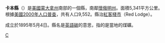 {{Otheruses|卡本縣|subject=美國蒙大拿州的一個縣|other=同名的縣}}
<!--[[File:Map_of_Montana_highlighting_Carbon_County.svg|250px]]-->
{{Infobox U.S. County
|county= 卡本縣
|state= 蒙大拿州
|en county= Carbon County
|en state= Montana
|seal=
|map size= 225
|founded=1895
|seat= [[Red_Lodge,_Montana|Red Lodge]]
|largest city= [[Red_Lodge,_Montana|Red Lodge]]
|leader=
|area= 5,341 [[km²|km²]] (2,062 [[square_mile|mi²]])
|area land= 5,304 km² (2,048 mi²)
|area water=37 km² (14 mi²)
|area percentage= 0.69%
|census yr= 2000
|pop= 9,552
|density= 2
|web=www.co.carbon.mt.us
}}
'''卡本縣'''（{{lang-en|Carbon County}}）是[[美國|美國]][[蒙大拿州|蒙大拿州]]南部的一個縣，南鄰[[懷俄明州|懷俄明州]]。面積5,341平方公里。根據[[美國2000年人口普查|美國2000年人口普查]]，共有人口9,552。縣治[[紅客棧市|紅客棧市]]（Red Lodge）。

成立於1895年5月4日。縣名是[[英語|英語]][[碳|碳]]的意思，指的是當地的煤礦。

{{Montana-stub}}

[[Category:蒙大拿州行政區劃|C]]